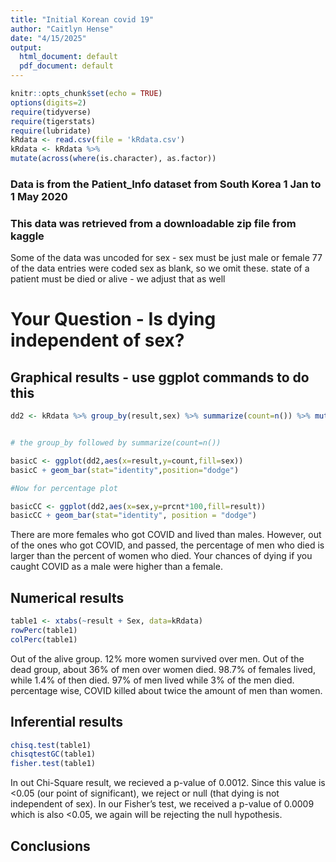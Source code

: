 ```yaml
---
title: "Initial Korean covid 19"
author: "Caitlyn Hense"
date: "4/15/2025"
output:
  html_document: default
  pdf_document: default
---
```


```r
knitr::opts_chunk$set(echo = TRUE)
options(digits=2)
require(tidyverse)
require(tigerstats)
require(lubridate)
kRdata <- read.csv(file = 'kRdata.csv')
kRdata <- kRdata %>%
mutate(across(where(is.character), as.factor))

```
### Data is from the Patient_Info dataset from South Korea 1 Jan to 1 May 2020
### This data was retrieved from a downloadable zip file from kaggle

Some of the data was uncoded for sex - sex must be just male or female
77 of the data entries were coded sex  as blank, so we omit these.
state of a patient must be died or alive - we adjust that as well   
  
# Your Question - Is dying independent of sex?






## Graphical results - use ggplot commands to do this  
```r
dd2 <- kRdata %>% group_by(result,sex) %>% summarize(count=n()) %>% mutate(prcnt=count/sum(count))


# the group_by followed by summarize(count=n())

basicC <- ggplot(dd2,aes(x=result,y=count,fill=sex))
basicC + geom_bar(stat="identity",position="dodge")

#Now for percentage plot

basicCC <- ggplot(dd2,aes(x=sex,y=prcnt*100,fill=result)) 
basicCC + geom_bar(stat="identity", position = "dodge")
```

There are more females who got COVID and lived than males. However, out of the ones who got COVID, and passed, the percentage of men who died is larger than the percent of women who died. Your chances of dying if you caught COVID as a male were higher than a female. 
  





  
## Numerical results

```r
table1 <- xtabs(~result + Sex, data=kRdata)
rowPerc(table1)
colPerc(table1)
```

Out of the alive group. 12% more women survived over men. Out of the dead group, about 36% of men over women died. 98.7% of females lived, while 1.4% of then died. 97% of men lived while 3% of the men died. percentage wise, COVID killed about twice the amount of men than women. 


## Inferential results 

```r
chisq.test(table1)
chisqtestGC(table1)
fisher.test(table1)
```

In out Chi-Square result, we recieved a p-value of 0.0012. Since this value is <0.05 (our point of significant), we reject or null (that dying is not independent of sex). In our Fisher's test, we received a p-value of 0.0009 which is also <0.05, we again will be rejecting the null hypothesis.

## Conclusions

